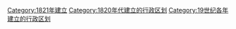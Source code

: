 {{Cat topic in year| topic=建立的行政区划|year=1821}}
[[Category:1821年建立|Category:1821年建立]]
[[Category:1820年代建立的行政区划|Category:1820年代建立的行政区划]]
[[Category:19世纪各年建立的行政区划|Category:19世纪各年建立的行政区划]]